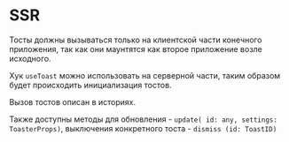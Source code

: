 
<Meta title="plugins/toastification/info" />

# SSR

Тосты должны вызываться только на клиентской части конечного приложения, так как они маунтятся как второе приложение возле исходного.

Хук `useToast` можно использовать на серверной части, таким образом будет происходить инициализация тостов.

Вызов тостов описан в историях.

Также доступны методы для обновления - `update( id: any, settings: ToasterProps)`, выключения конкретного тоста - `dismiss (id: ToastID)`
